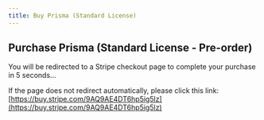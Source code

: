 ```yaml
---
title: Buy Prisma (Standard License)
---
```



<Head>
  <meta httpEquiv="refresh" content="5; url='https://buy.stripe.com/9AQ9AE4DT6hp5ig5lz'" />
</Head>

## Purchase Prisma (Standard License - Pre-order)

You will be redirected to a Stripe checkout page to complete your purchase in 5 seconds...

If the page does not redirect automatically, please click this link: [https://buy.stripe.com/9AQ9AE4DT6hp5ig5lz](https://buy.stripe.com/9AQ9AE4DT6hp5ig5lz)

